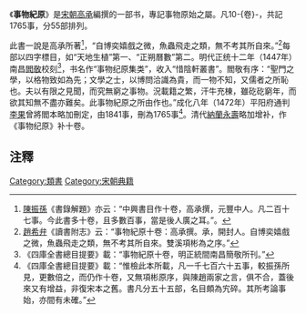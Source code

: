 《'''事物紀原'''》是[[宋朝|宋朝]][[高承|高承]]編撰的一部书，專記事物原始之屬。凡10-{卷}-，共記1765事，分55部排列。

此書一說是高承所著<ref>[[陳振孫|陳振孫]]《書錄解題》亦云：“中興書目作十卷，高承撰，元豐中人。凡二百十七事。今此書多十卷，且多數百事，當是後人廣之耳。”。</ref>，“自博奕嬉戲之微，魚蟲飛走之類，無不考其所自來。”<ref>[[趙希弁|趙希弁]]《讀書附志》云：“事物紀原十卷：高承撰。承，開封人。自博奕嬉戲之微，魚蟲飛走之類，無不考其所自來。雙溪項彬為之序。”</ref>每部以四字標目，如“天地生植”第一、“正朔曆數”第二。明代正统十二年（1447年）南昌[[閻敬|閻敬]]校刻<ref>《四庫全書總目提要》載：“事物紀原十卷，明正統間南昌簡敬所刊。”</ref>，书名作“事物纪原集类”，收入“惜陰軒叢書”。閻敬有序：“聖門之學，以格物致如為先；文學之士，以博問洽識為貴，而一物不知，又儒者之所恥也。夫以有限之見聞，而究無窮之事物。況載籍之繁，汗牛充棟，雖矻矻窮年，而欲其知無不盡亦難矣。此事物紀原之所由作也。”成化八年（1472年）平阳府通判[[李果|李果]]曾將閻本略加刪定，由1841事，刪為1765事<ref>《四庫全書總目提要》載：“惟檢此本所載，凡一千七百六十五事，較振孫所見，更數倍之，而仍作十卷，又無項彬原序，與陳趙兩家之言，俱不合，蓋後來又有增益，非復宋本之舊。書凡分五十五部，名目頗為宄碎。其所考論事始，亦間有未確。”</ref>。清代[[納蘭永壽|納蘭永壽]]略加增补，作《事物纪原》补十卷。

==注釋==
{{reflist|2}}

{{wikisource}}

[[Category:類書|Category:類書]]
[[Category:宋朝典籍|Category:宋朝典籍]]